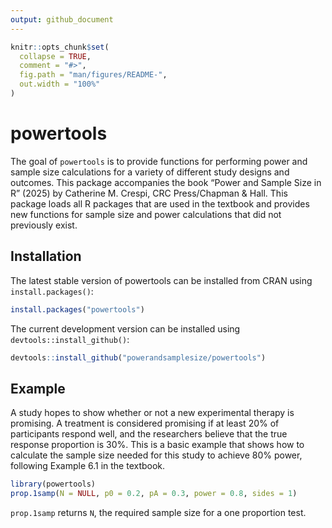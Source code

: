 ```yaml
---
output: github_document
---
```


<!-- README.md is generated from README.Rmd. Please edit that file -->

```r
knitr::opts_chunk$set(
  collapse = TRUE,
  comment = "#>",
  fig.path = "man/figures/README-",
  out.width = "100%"
)
```

# powertools

<!-- badges: start -->
<!-- badges: end -->

The goal of `powertools` is to provide functions for performing power and sample size calculations for a variety of different study designs and outcomes. This package accompanies the book "Power and Sample Size in R" (2025) by Catherine M. Crespi, CRC Press/Chapman & Hall. This package loads all R packages that are used in the textbook and provides new functions for sample size and power calculations that did not previously exist.

## Installation

The latest stable version of powertools can be installed from CRAN using `install.packages()`:

```r
install.packages("powertools")
```

The current development version can be installed using `devtools::install_github()`:

``` r
devtools::install_github("powerandsamplesize/powertools")
```

## Example

A study hopes to show whether or not a new experimental therapy is promising. A treatment is considered promising if at least 20% of participants respond well, and the researchers believe that the true response proportion is 30%. This is a basic example that shows how to calculate the sample size needed for this study to achieve 80% power, following Example 6.1 in the textbook.

```r
library(powertools)
prop.1samp(N = NULL, p0 = 0.2, pA = 0.3, power = 0.8, sides = 1)
```

`prop.1samp` returns `N`, the required sample size for a one proportion test. 
